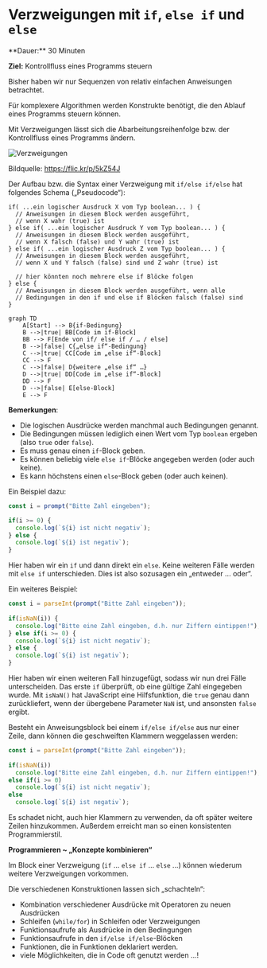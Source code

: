 
# Verzweigungen mit `if`, `else if` und `else`

<Callout>
  **Dauer:** 30 Minuten

  **Ziel:** Kontrollfluss eines Programms steuern
</Callout>

Bisher haben wir nur Sequenzen von relativ 
einfachen Anweisungen betrachtet.

Für komplexere Algorithmen werden Konstrukte 
benötigt, die den Ablauf eines Programms steuern 
können.

Mit Verzweigungen lässt sich die
Abarbeitungsreihenfolge bzw. der Kontrollfluss 
eines Programms ändern. 

![Verzweigungen](/images/prog/crossroads.jpg)

Bildquelle: https://flic.kr/p/5kZ54J

Der Aufbau bzw. die Syntax einer Verzweigung
mit `if/else if/else` hat folgendes Schema 
(„Pseudocode“):

```
if( ...ein logischer Ausdruck X vom Typ boolean... ) {
  // Anweisungen in diesem Block werden ausgeführt,
  // wenn X wahr (true) ist
} else if( ...ein logischer Ausdruck Y vom Typ boolean... ) {
  // Anweisungen in diesem Block werden ausgeführt,	
  // wenn X falsch (false) und Y wahr (true) ist
} else if( ...ein logischer Ausdruck Z vom Typ boolean... ) {
  // Anweisungen in diesem Block werden ausgeführt,
  // wenn X und Y falsch (false) sind und Z wahr (true) ist
	
  // hier könnten noch mehrere else if Blöcke folgen
} else {
  // Anweisungen in diesem Block werden ausgeführt, wenn alle
  // Bedingungen in den if und else if Blöcken falsch (false) sind
}
```

```mermaid
graph TD
    A[Start] --> B{if-Bedingung}
    B -->|true| BB[Code im if-Block]
    BB --> F[Ende von if/ else if / … / else]
    B -->|false| C{„else if“-Bedingung}
    C -->|true| CC[Code im „else if“-Block]
    CC --> F
    C -->|false| D{weitere „else if“ …}
    D -->|true| DD[Code im „else if“-Block]
    DD --> F
    D -->|false| E[else-Block]
    E --> F
```

**Bemerkungen**:

- Die logischen Ausdrücke werden manchmal auch Bedingungen genannt.
- Die Bedingungen müssen lediglich einen Wert vom Typ `boolean` ergeben (also `true` oder `false`).
- Es muss genau einen `if`-Block geben.
- Es können beliebig viele `else if`-Blöcke angegeben werden (oder auch keine).
- Es kann höchstens einen `else`-Block geben (oder auch keinen). 

Ein Beispiel dazu:

```js
const i = prompt("Bitte Zahl eingeben");

if(i >= 0) {	
  console.log(`${i} ist nicht negativ`);
} else {	
  console.log(`${i} ist negativ`);	
}
```

Hier haben wir ein `if` und dann direkt ein `else`.
Keine weiteren Fälle werden mit `else if`
unterschieden. Dies ist also sozusagen ein 
„entweder ... oder“. 

Ein weiteres Beispiel:

```js
const i = parseInt(prompt("Bitte Zahl eingeben"));
	
if(isNaN(i)) {	
  console.log("Bitte eine Zahl eingeben, d.h. nur Ziffern eintippen!");	
} else if(i >= 0) {
  console.log(`${i} ist nicht negativ`);
} else {	
  console.log(`${i} ist negativ`);
}
```

Hier haben wir einen weiteren Fall hinzugefügt, 
sodass wir nun drei Fälle unterscheiden. Das erste 
`if` überprüft, ob eine gültige Zahl eingegeben wurde.
Mit `isNaN()` hat JavaScript eine Hilfsfunktion, 
die `true` genau dann zurückliefert, wenn der 
übergebene Parameter `NaN` ist, und ansonsten `false`
ergibt. 

Besteht ein Anweisungsblock bei einem 
`if/else if/else` aus nur einer Zeile, dann 
können die geschweiften Klammern weggelassen 
werden:

```js
const i = parseInt(prompt("Bitte Zahl eingeben"));
	
if(isNaN(i))
  console.log("Bitte eine Zahl eingeben, d.h. nur Ziffern eintippen!");	
else if(i >= 0)
  console.log(`${i} ist nicht negativ`);
else 
  console.log(`${i} ist negativ`);
```

Es schadet nicht, auch hier Klammern zu verwenden, 
da oft später weitere Zeilen hinzukommen. Außerdem 
erreicht man so einen konsistenten Programmierstil.

**Programmieren ~ „Konzepte kombinieren“**

 Im Block einer Verzweigung 
 (`if` … `else if` … `else` …) können 
 wiederum weitere Verzweigungen vorkommen.

Die verschiedenen Konstruktionen lassen sich „schachteln“:

- Kombination verschiedener Ausdrücke mit Operatoren zu neuen Ausdrücken
- Schleifen (`while/for`) in Schleifen oder Verzweigungen
- Funktionsaufrufe als Ausdrücke in den Bedingungen
- Funktionsaufrufe in den `if/else if/else`-Blöcken
- Funktionen, die in Funktionen deklariert werden.
- viele Möglichkeiten, die in Code oft genutzt werden …!
